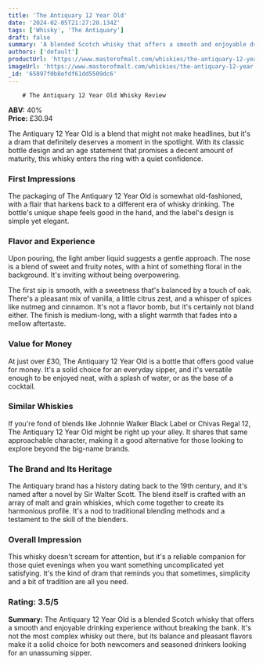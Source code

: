 ```yaml
---
title: 'The Antiquary 12 Year Old'
date: '2024-02-05T21:27:20.134Z'
tags: ['Whisky', 'The Antiquary']
draft: false
summary: 'A blended Scotch whisky that offers a smooth and enjoyable drinking experience without breaking the bank. It s not the most complex whisky out there, but its balance and pleasant flavors make it a solid choice for both newcomers and seasoned drinkers looking for an unassuming sipper.'
authors: ['default']
productUrl: 'https://www.masterofmalt.com/whiskies/the-antiquary-12-year-old-whisky/'
imageUrl: 'https://www.masterofmalt.com/whiskies/the-antiquary-12-year-old-whisky.jpg'
_id: '65897f0b8efdf61dd5509dc6'
---
```


        # The Antiquary 12 Year Old Whisky Review

**ABV:** 40%  
**Price:** £30.94

The Antiquary 12 Year Old is a blend that might not make headlines, but it's a dram that definitely deserves a moment in the spotlight. With its classic bottle design and an age statement that promises a decent amount of maturity, this whisky enters the ring with a quiet confidence.

### First Impressions

The packaging of The Antiquary 12 Year Old is somewhat old-fashioned, with a flair that harkens back to a different era of whisky drinking. The bottle's unique shape feels good in the hand, and the label's design is simple yet elegant.

### Flavor and Experience

Upon pouring, the light amber liquid suggests a gentle approach. The nose is a blend of sweet and fruity notes, with a hint of something floral in the background. It's inviting without being overpowering.

The first sip is smooth, with a sweetness that's balanced by a touch of oak. There's a pleasant mix of vanilla, a little citrus zest, and a whisper of spices like nutmeg and cinnamon. It's not a flavor bomb, but it's certainly not bland either. The finish is medium-long, with a slight warmth that fades into a mellow aftertaste.

### Value for Money

At just over £30, The Antiquary 12 Year Old is a bottle that offers good value for money. It's a solid choice for an everyday sipper, and it's versatile enough to be enjoyed neat, with a splash of water, or as the base of a cocktail.

### Similar Whiskies

If you're fond of blends like Johnnie Walker Black Label or Chivas Regal 12, The Antiquary 12 Year Old might be right up your alley. It shares that same approachable character, making it a good alternative for those looking to explore beyond the big-name brands.

### The Brand and Its Heritage

The Antiquary brand has a history dating back to the 19th century, and it's named after a novel by Sir Walter Scott. The blend itself is crafted with an array of malt and grain whiskies, which come together to create its harmonious profile. It's a nod to traditional blending methods and a testament to the skill of the blenders.

### Overall Impression

This whisky doesn't scream for attention, but it's a reliable companion for those quiet evenings when you want something uncomplicated yet satisfying. It's the kind of dram that reminds you that sometimes, simplicity and a bit of tradition are all you need.

### Rating: 3.5/5

**Summary:** The Antiquary 12 Year Old is a blended Scotch whisky that offers a smooth and enjoyable drinking experience without breaking the bank. It's not the most complex whisky out there, but its balance and pleasant flavors make it a solid choice for both newcomers and seasoned drinkers looking for an unassuming sipper.
